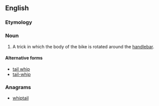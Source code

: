 ==English==
{{wikipedia}}

===Etymology===
{{compound|en|tail|whip}}

===Noun===
{{en-noun}}

# {{lb|en|cycling}} A trick in which the body of the bike is rotated around the [[handlebar]].

====Alternative forms====
* [[tail whip]]
* [[tail-whip]]

===Anagrams===
* [[whiptail#English|whiptail]]